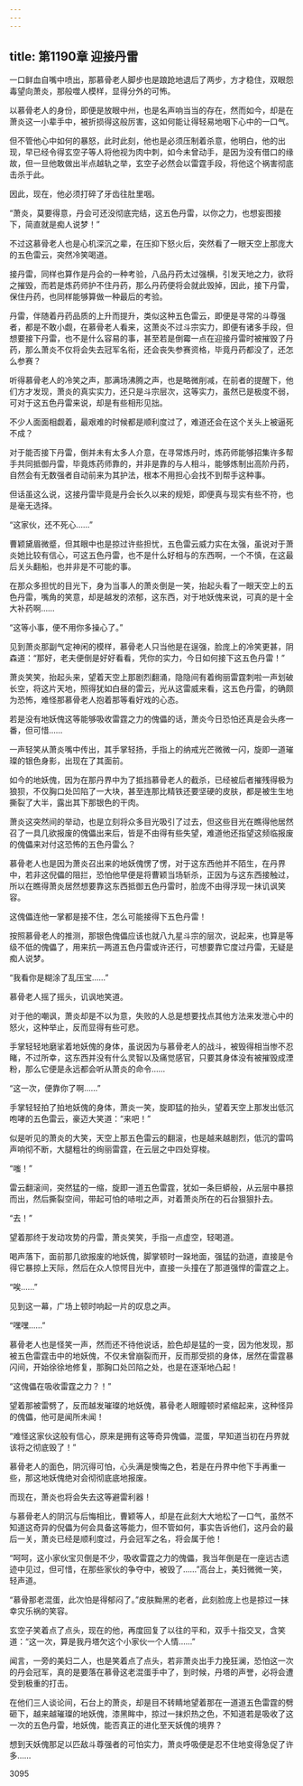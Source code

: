 ```yaml
---
---
---
```

title: 第1190章 迎接丹雷
---



一口鲜血自嘴中喷出，那慕骨老人脚步也是踉跄地退后了两步，方才稳住，双眼怨毒望向萧炎，那般噬人模样，显得分外的可怖。

以慕骨老人的身份，即便是放眼中州，也是名声响当当的存在，然而如今，却是在萧炎这一小辈手中，被折损得这般厉害，这如何能让得轻易地咽下心中的一口气。

但不管他心中如何的暴怒，此时此刻，他也是必须压制着杀意，他明白，他的出现，早已经令得玄空子等人将他视为肉中刺，如今未曾动手，是因为没有借口的缘故，但一旦他敢做出半点越轨之举，玄空子必然会以雷霆手段，将他这个祸害彻底击杀于此。

因此，现在，他必须打碎了牙齿往肚里咽。

“萧炎，莫要得意，丹会可还没彻底完结，这五色丹雷，以你之力，也想妄图接下，简直就是痴人说梦！”

不过这慕骨老人也是心机深沉之辈，在压抑下怒火后，突然看了一眼天空上那庞大的五色雷云，突然冷笑喝道。

接丹雷，同样也算作是丹会的一种考验，八品丹药太过强横，引发天地之力，欲将之摧毁，而若是炼药师护不住丹药，那么丹药便将会就此毁掉，因此，接下丹雷，保住丹药，也同样能够算做一种最后的考验。

丹雷，伴随着丹药品质的上升而提升，类似这种五色雷云，即便是寻常的斗尊强者，都是不敢小觑，在慕骨老人看来，这萧炎不过斗宗实力，即便有诸多手段，但想要接下丹雷，也不是什么容易的事，甚至若是倒霉一点在迎接丹雷时被摧毁了丹药，那么萧炎不仅将会失去冠军名衔，还会丧失参赛资格，毕竟丹药都没了，还怎么参赛？

听得慕骨老人的冷笑之声，那满场沸腾之声，也是略微削减，在前者的提醒下，他们方才发现，萧炎的真实实力，还只是斗宗层次，这等实力，虽然已是极度不弱，可对于这五色丹雷来说，却是有些相形见拙。

不少人面面相觑着，最艰难的时候都是顺利度过了，难道还会在这个关头上被逼死不成？

对于能否接下丹雷，倒并未有太多人介意，在寻常炼丹时，炼药师能够招集许多帮手共同抵御丹雷，毕竟炼药师靠的，并非是靠的与人相斗，能够炼制出高阶丹药，自然会有无数强者自动前来为其护法，根本不用担心会找不到帮手这种事。

但话虽这么说，这接丹雷毕竟是丹会长久以来的规矩，即便真与现实有些不符，也是毫无选择。

“这家伙，还不死心……”

曹颖黛眉微蹙，但其眼中也是掠过许些担忧，五色雷云威力实在太强，虽说对于萧炎她比较有信心，可这五色丹雷，也不是什么好相与的东西啊，一个不慎，在这最后关头翻船，也并非是不可能的事。

在那众多担忧的目光下，身为当事人的萧炎倒是一笑，抬起头看了一眼天空上的五色丹雷，嘴角的笑意，却是越发的浓郁，这东西，对于地妖傀来说，可真的是十全大补药啊……

“这等小事，便不用你多操心了。”

见到萧炎那副气定神闲的模样，慕骨老人只当他是在逞强，脸庞上的冷笑更甚，阴森道：“那好，老夫便倒是好好看看，凭你的实力，今日如何接下这五色丹雷！”

萧炎笑笑，抬起头来，望着天空上那剧烈翻涌，隐隐间有着绚丽雷霆刺啦一声划破长空，将这片天地，照得犹如白昼的雷云，光从这雷威来看，这五色丹雷，的确颇为恐怖，难怪那慕骨老人抱着那等看好戏的心态。

若是没有地妖傀这等能够吸收雷霆之力的傀儡的话，萧炎今日恐怕还真是会头疼一番，但可惜……

一声轻笑从萧炎嘴中传出，其手掌轻扬，手指上的纳戒光芒微微一闪，旋即一道璀璨的银色身影，出现在了其面前。

如今的地妖傀，因为在那丹界中为了抵挡慕骨老人的截杀，已经被后者摧残得极为狼狈，不仅胸口处凹陷了一大块，甚至连那比精铁还要坚硬的皮肤，都是被生生地撕裂了大半，露出其下那银色的干肉。

萧炎这突然间的举动，也是立刻将众多目光吸引了过去，但这些目光在瞧得他居然召了一具几欲报废的傀儡出来后，皆是不由得有些失望，难道他还指望这频临报废的傀儡来对付这恐怖的五色丹雷么？

慕骨老人也是因为萧炎召出来的地妖傀愣了愣，对于这东西他并不陌生，在丹界中，若非这倪儡的阻拦，恐怕他早便是将曹颖当场斩杀，正因为与这东西接触过，所以在瞧得萧炎居然想要靠这东西抵御五色丹雷时，脸庞不由得浮现一抹讥讽笑容。

这傀儡连他一掌都是接不住，怎么可能接得下五色丹雷！

按照慕骨老人的推测，那银色傀儡应该也就八九星斗宗的层次，说起来，也算是等级不低的傀儡了，用来抗一两道五色丹雷或许还行，可想要靠它度过丹雷，无疑是痴人说梦。

“我看你是糊涂了乱压宝……”

慕骨老人摇了摇头，讥讽地笑道。

对于他的嘲讽，萧炎却是不以为意，失败的人总是想要找点其他方法来发泄心中的怒火，这种举止，反而显得有些可悲。

手掌轻轻地磨挲着地妖傀的身体，虽说因为与慕骨老人的战斗，被毁得相当惨不忍睹，不过所幸，这东西并没有什么灵智以及痛觉感官，只要其身体没有被摧毁成湮粉，那么它便是永远都会听从萧炎的命令……

“这一次，便靠你了啊……”

手掌轻轻拍了拍地妖傀的身体，萧炎一笑，旋即猛的抬头，望着天空上那发出低沉咆哮的五色雷云，豪迈大笑道：“来吧！”

似是听见的萧炎的大笑，天空上那五色雷云的翻滚，也是越来越剧烈，低沉的雷鸣声响彻不断，大腿粗壮的绚丽雷霆，在云层之中四处穿梭。

“嗤！”

雷云翻滚间，突然猛的一缩，旋即一道五色雷霆，犹如一条巨蟒般，从云层中暴掠而出，然后撕裂空间，带起可怕的哧啦之声，对着萧炎所在的石台狠狠扑去。

“去！”

望着那终于发动攻势的丹雷，萧炎笑笑，手指一点虚空，轻喝道。

喝声落下，面前那几欲报废的地妖傀，脚掌顿时一跺地面，强猛的劲道，直接是令得它暴掠上天际，然后在众人惊愕目光中，直接一头撞在了那道强悍的雷霆之上。

“唉……”

见到这一幕，广场上顿时响起一片的叹息之声。

“嘿嘿……”

慕骨老人也是怪笑一声，然而还不待他说话，脸色却是猛的一变，因为他发现，那被五色雷霆击中的地妖傀，不仅未曾崩裂而开，反而那受损的身体，居然在雷霆暴闪间，开始徐徐地修复，那胸口处凹陷之处，也是在逐渐地凸起！

“这傀儡在吸收雷霆之力？！”

望着那被雷劈了，反而越发璀璨的地妖傀，慕骨老人眼瞳顿时紧缩起来，这种怪异的傀儡，他可是闻所未闻！

“难怪这家伙这般有信心，原来是拥有这等奇异傀儡，混蛋，早知道当初在丹界就该将之彻底毁了！”

慕骨老人的面色，阴沉得可怕，心头满是懊悔之色，若是在丹界中他下手再重一些，那这地妖傀绝对会彻彻底底地报废。

而现在，萧炎也将会失去这等避雷利器！

与慕骨老人的阴沉与后悔相比，曹颖等人，却是在此刻大大地松了一口气，虽然不知道这奇异的倪儡为何会具备这等能力，但不管如何，事实告诉他们，这丹会的最后一关，萧炎已经是顺利度过，丹会冠军之名，将会属于他！

“呵呵，这小家伙宝贝倒是不少，吸收雷霆之力的傀儡，我当年倒是在一座远古遗迹中见过，但可惜，在那些家伙的争夺中，被毁了……”高台上，美妇微微一笑，轻声道。

“慕骨那老混蛋，此次怕是得郁闷了。”皮肤黝黑的老者，此刻脸庞上也是掠过一抹幸灾乐祸的笑容。

玄空子笑着点了点头，现在的他，再度回复了以往的平和，双手十指交叉，含笑道：“这一次，算是我丹塔欠这个小家伙一个人情……”

闻言，一旁的美妇二人，也是笑着点了点头，若非萧炎出手力挽狂澜，恐怕这一次的丹会冠军，真的是要落在慕骨这老混蛋手中了，到时候，丹塔的声誉，必将会遭受到极重的打击。

在他们三人谈论间，石台上的萧炎，却是目不转睛地望着那在一道道五色雷霆的劈砸下，越来越璀璨的地妖傀，漆黑眸中，掠过一抹炽热之色，不知道若是吸收了这一次的五色丹雷，地妖傀，能否真正的进化至天妖傀的境界？

想到天妖傀那足以匹敌斗尊强者的可怕实力，萧炎呼吸便是忍不住地变得急促了许多……





3095